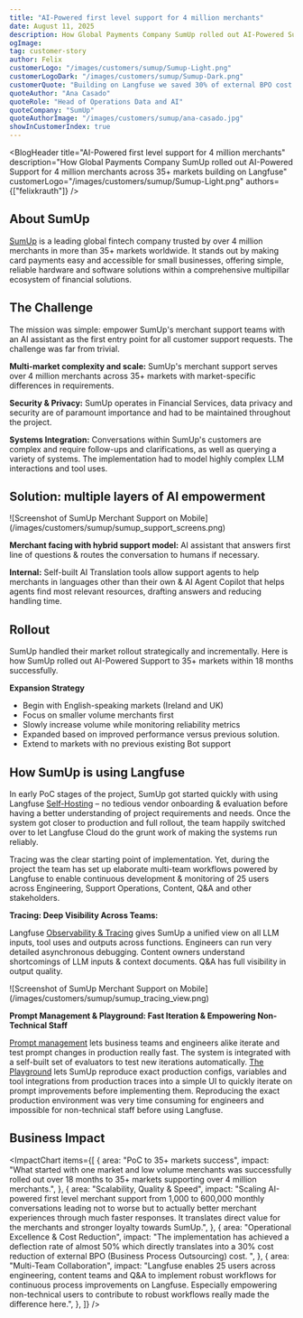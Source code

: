 ```yaml
---
title: "AI-Powered first level support for 4 million merchants"
date: August 11, 2025
description: How Global Payments Company SumUp rolled out AI-Powered Support for 4 million merchants across 35+ markets building on Langfuse
ogImage: 
tag: customer-story
author: Felix
customerLogo: "/images/customers/sumup/Sumup-Light.png"
customerLogoDark: "/images/customers/sumup/Sumup-Dark.png"
customerQuote: "Building on Langfuse we saved 30% of external BPO cost by deflecting 50% of support conversations to AI."
quoteAuthor: "Ana Casado"
quoteRole: "Head of Operations Data and AI"
quoteCompany: "SumUp"
quoteAuthorImage: "/images/customers/sumup/ana-casado.jpg"
showInCustomerIndex: true
---
```



<BlogHeader
  title="AI-Powered first level support for 4 million merchants"
  description="How Global Payments Company SumUp rolled out AI-Powered Support for 4 million merchants across 35+ markets building on Langfuse"
  customerLogo="/images/customers/sumup/Sumup-Light.png"
  authors={["felixkrauth"]}
/>

## About SumUp
[SumUp](https://www.sumup.com/en-gb/) is a leading global fintech company trusted by over 4 million merchants in more than 35+ markets worldwide. It stands out by making card payments easy and accessible for small businesses, offering simple, reliable hardware and software solutions within a comprehensive multipillar ecosystem of financial solutions.

## The Challenge
The mission was simple: empower SumUp's merchant support teams with an AI assistant as the first entry point for all customer support requests. The challenge was far from trivial. 

**Multi-market complexity and scale:** SumUp's merchant support serves over 4 million merchants across 35+ markets with market-specific differences in requirements. 

**Security & Privacy:** SumUp operates in Financial Services, data privacy and security are of paramount importance and had to be maintained throughout the project. 

**Systems Integration:** Conversations within SumUp's customers are complex and require follow-ups and clarifications, as well as querying a variety of systems. The implementation had to model highly complex LLM interactions and tool uses.

## Solution: multiple layers of AI empowerment
<Frame fullWidth>
  ![Screenshot of SumUp Merchant Support on Mobile](/images/customers/sumup/sumup_support_screens.png)
</Frame>

**Merchant facing with hybrid support model:** AI assistant that answers first line of questions & routes the conversation to humans if necessary.

**Internal:** Self-built AI Translation tools allow support agents to help merchants in languages other than their own & AI Agent Copilot that helps agents find most relevant resources, drafting answers and reducing handling time. 

## Rollout

SumUp handled their market rollout strategically and incrementally. Here is how SumUp rolled out AI-Powered Support to 35+ markets within 18 months successfully.

**Expansion Strategy**
* Begin with English-speaking markets (Ireland and UK)  
* Focus on smaller volume merchants first  
* Slowly increase volume while monitoring reliability metrics  
* Expanded based on improved performance versus previous solution.  
* Extend to markets with no previous existing Bot support

## How SumUp is using Langfuse

In early PoC stages of the project, SumUp got started quickly with using Langfuse [Self-Hosting](/self-hosting) – no tedious vendor onboarding & evaluation before having a better understanding of project requirements and needs. Once the system got closer to production and full rollout, the team happily switched over to let Langfuse Cloud do the grunt work of making the systems run reliably.

Tracing was the clear starting point of implementation. Yet, during the project the team has set up elaborate multi-team workflows powered by Langfuse to enable continuous development & monitoring of 25 users across Engineering, Support Operations, Content, Q\&A and other stakeholders.

<CustomerQuote
  quote="Projects like ours often start from an Engineering perspective. Langfuse gave us full observability and asynchronous debugging powers out of the box. If anyone builds an LLM application they should start with that."
  name="Luis Dreisbach"
  role="Senior Machine Learning Engineer"
  company="SumUp"
  image="/images/customers/sumup/luis-dreisbach.jpg"
/>

**Tracing: Deep Visibility Across Teams:** 

Langfuse [Observability & Tracing](/docs/observability/overview) gives SumUp a unified view on all LLM inputs, tool uses and outputs across functions. Engineers can run very detailed asynchronous debugging. Content owners understand shortcomings of LLM inputs & context documents. Q&A has full visibility in output quality.

<Frame fullWidth>
  ![Screenshot of SumUp Merchant Support on Mobile](/images/customers/sumup/sumup_tracing_view.png)
</Frame>

**Prompt Management & Playground: Fast Iteration & Empowering Non-Technical Staff**

[Prompt management](/docs/prompt-management/overview) lets business teams and engineers alike iterate and test prompt changes in production really fast. The system is integrated with a self-built set of evaluators to test new iterations automatically. [The Playground](/docs/prompt-management/features/playground) lets SumUp reproduce exact production configs, variables and tool integrations from production traces into a simple UI to quickly iterate on prompt improvements before implementing them. Reproducing the exact production environment was very time consuming for engineers and impossible for non-technical staff before using Langfuse.

## Business Impact

<CustomerQuote
  quote="Building on Langfuse we have achieved a 50% deflection rate of conversations that don't go to humans. That is 300,000 monthly merchant requests that no longer require human support – that’s 10,000 per day! Even though merchant numbers grow fast; we can focus our resources on more valuable challenges."
  name="Ana Casado"
  role="Head of Operations Data and AI"
  company="SumUp"
  image="/images/customers/sumup/ana-casado.jpg"
/>

<ImpactChart
  items={[
    {
      area: "PoC to 35+ markets success",
      impact: "What started with one market and low volume merchants was successfully rolled out over 18 months to 35+ markets supporting over 4 million merchants.",
    },
    {
      area: "Scalability, Quality & Speed",
      impact: "Scaling AI-powered first level merchant support from 1,000 to 600,000 monthly conversations leading not to worse but to actually better merchant experiences through much faster responses. It translates direct value for the merchants and stronger loyalty towards SumUp.",
    },
    {
      area: "Operational Excellence & Cost Reduction",
      impact:
        "The implementation has achieved a deflection rate of almost 50% which directly translates into a 30% cost reduction of external BPO (Business Process Outsourcing) cost. ",
    },
    {
      area: "Multi-Team Collaboration",
      impact:
        "Langfuse enables 25 users across engineering, content teams and Q&A to implement robust workflows for continuous process improvements on Langfuse. Especially empowering non-technical users to contribute to robust workflows really made the difference here.",
    },
  ]}
/>







